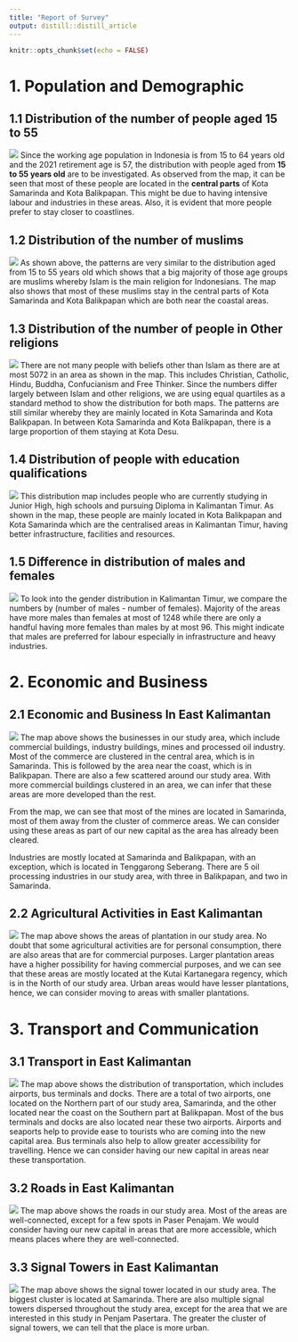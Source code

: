 ```yaml
---
title: "Report of Survey"
output: distill::distill_article
---
```


```r
knitr::opts_chunk$set(echo = FALSE)
```

# 1. Population and Demographic

## 1.1 Distribution of the number of people aged 15 to 55
![](Image/age15to55.jpg)
Since the working age population in Indonesia is from 15 to 64 years old and the 2021 retirement age is 57, the distribution with people aged from **15 to 55 years old** are to be investigated. As observed from the map, it can be seen that most of these people are located in the **central parts** of Kota Samarinda and Kota Balikpapan. This might be due to having intensive labour and industries in these areas. Also, it is evident that more people prefer to stay closer to coastlines.

## 1.2 Distribution of the number of muslims
![](Image/muslims.jpg)
As shown above, the patterns are very similar to the distribution aged from 15 to 55 years old which shows that a big majority of those age groups are muslims whereby Islam is the main religion for Indonesians. The map also shows that most of these muslims stay in the central parts of Kota Samarinda and Kota Balikpapan which are both near the coastal areas.

## 1.3 Distribution of the number of people in Other religions
![](Image/Other Religions.jpg)
There are not many people with beliefs other than Islam as there are at most 5072 in an area as shown in the map. This includes Christian, Catholic, Hindu, Buddha, Confucianism and Free Thinker. Since the numbers differ largely between Islam and other religions, we are using equal quartiles as a standard method to show the distribution for both maps. The patterns are still similar whereby they are mainly located in Kota Samarinda and Kota Balikpapan. In between Kota Samarinda and Kota Balikpapan, there is a large proportion of them staying at Kota Desu.

## 1.4 Distribution of people with education qualifications
![](Image/Edu_Qualification.jpg)
This distribution map includes people who are currently studying in Junior High, high schools and pursuing Diploma in Kalimantan Timur. As shown in the map, these people are mainly located in Kota Balikpapan and Kota Samarinda which are the centralised areas in Kalimantan Timur, having better infrastructure, facilities and resources.

## 1.5 Difference in distribution of males and females
![](Image/DiffInMaleFemale.jpg)
To look into the gender distribution in Kalimantan Timur, we compare the numbers by (number of males - number of females). Majority of the areas have more males than females at most of 1248 while there are only a handful having more females than males by at most 96. This might indicate that males are preferred for labour especially in infrastructure and heavy industries. 


# 2. Economic and Business
## 2.1 Economic and Business In East Kalimantan
![](Image/Commerce.png)
The map above shows the businesses in our study area, which include commercial buildings, industry buildings, mines and processed oil industry. Most of the commerce are clustered in the central area, which is in Samarinda. This is followed by the area near the coast, which is in Balikpapan. There are also a few scattered around our study area. With more commercial buildings clustered in an area, we can infer that these areas are more developed than the rest.

From the map, we can see that most of the mines are located in Samarinda, most of them away from the cluster of commerce areas. We can consider using these areas as part of our new capital as the area has already been cleared.

Industries are mostly located at Samarinda and Balikpapan, with an exception, which is located in Tenggarong Seberang. There are 5 oil processing industries in our study area, with three in Balikpapan, and two in Samarinda.

## 2.2 Agricultural Activities in East Kalimantan
![](Image/Agriculture.png)
The map above shows the areas of plantation in our study area. No doubt that some agricultural activities are for personal consumption, there are also areas that are for commercial purposes. Larger plantation areas have a higher possibility for having commercial purposes, and we can see that these areas are mostly located at the Kutai Kartanegara regency, which is in the North of our study area. Urban areas would have lesser plantations, hence, we can consider moving to areas with smaller plantations.

# 3. Transport and Communication
## 3.1 Transport in East Kalimantan
![](Image/Transport.png)
The map above shows the distribution of transportation, which includes airports, bus terminals and docks. There are a total of two airports, one located on the Northern part of our study area, Samarinda, and the other located near the coast on the Southern part at Balikpapan. Most of the bus terminals and docks are also located near these two airports. Airports and seaports help to provide ease to tourists who are coming into the new capital area. Bus terminals also help to allow greater accessibility for travelling. Hence we can consider having our new capital in areas near these transportation.

## 3.2 Roads in East Kalimantan
![](Image/Road.png)
The map above shows the roads in our study area. Most of the areas are well-connected, except for a few spots in Paser Penajam. We would consider having our new capital in areas that are more accessible, which means places where they are well-connected.

## 3.3 Signal Towers in East Kalimantan
![](Image/Communication.png)
The map above shows the signal tower located in our study area. The biggest cluster is located at Samarinda. There are also multiple signal towers dispersed throughout the study area, except for the area that we are interested in this study in Penjam Pasertara. The greater the cluster of signal towers, we can tell that the place is more urban.